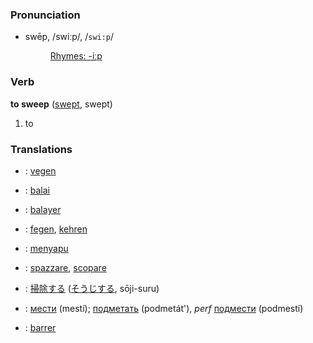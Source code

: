 ===Pronunciation===
*swēp, /swiːp/, /<tt>swi:p</tt>/
*:[[Rhymes:English:-iːp|Rhymes: -iːp]]

=== Verb ===

'''to sweep''' ([[swept]], swept)

# to 

=== Translations ===
*{{nl}}: [[vegen]]
*{{eo}}: [[balai]]
*{{fr}}: [[balayer]]
*{{de}}: [[fegen]], [[kehren]]
*{{id}}: [[sapu|menyapu]]
*{{it}}: [[spazzare]], [[scopare]]
*{{ja}}: [[掃除]]する ([[そうじ]]する, sōji-suru)
*{{ru}}: [[мести]] (mestí); [[подметать]] (podmetát'), ''perf'' [[подмести]] (podmestí)
*{{es}}: [[barrer]]